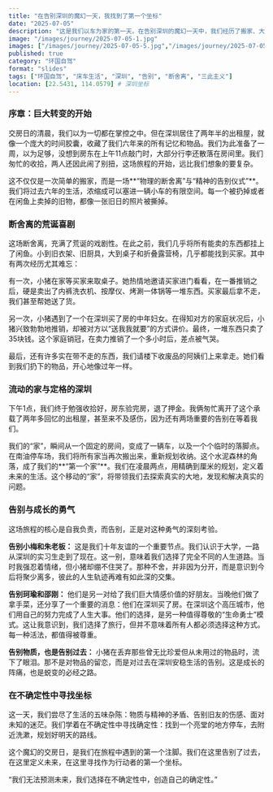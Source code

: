 ```yaml
---
title: "在告别深圳的魔幻一天，我找到了第一个坐标"
date: "2025-07-05"
description: "这是我们以车为家的第一天。在告别深圳的魔幻一天中，我们经历了搬家、大型断舍离，与最好的朋友们告别，也尝到了环国自驾的第一个挑战。在这场人生的交汇点，我们舍弃了许多物质，收获了新的勇气，也更深刻地理解了选择的重量。"
image: "/images/journey/2025-07-05-1.jpg"
images: ["/images/journey/2025-07-05-5.jpg","/images/journey/2025-07-05-1.jpg","/images/journey/2025-07-05-2.jpg","/images/journey/2025-07-05-3.jpg","/images/journey/2025-07-05-4.jpg","/images/journey/2025-07-05-6.jpg","/images/journey/2025-07-05-7.jpg"]
published: true
category: "环国自驾"
format: "slides"
tags: ["环国自驾", "床车生活", "深圳", "告别", "断舍离", "三此主义"]
location: [22.5431, 114.0579] # 深圳坐标
---
```


### **序章：巨大转变的开始**

交房日的清晨，我们以为一切都在掌控之中。但在深圳居住了两年半的出租屋，就像一个庞大的时间胶囊，收藏了我们六年来的所有记忆和物品。我们为此准备了一周，以为足够，没想到房东在上午11点敲门时，大部分行李还散落在房间里。我们匆忙的收拾，两人还因此闹了别扭，这场旅程的开始，远比我们想象的要复杂。

这不仅仅是一次简单的搬家，而是一场**“物理的断舍离”与“精神的告别仪式”**。我们将过去六年的生活，浓缩成可以塞进一辆小车的有限空间。每一个被扔掉或者在闲鱼上卖掉的旧物，都像一张旧日的照片被撕掉。

### **断舍离的荒诞喜剧**

这场断舍离，充满了荒诞的戏剧性。在此之前，我们几乎将所有能卖的东西都挂上了闲鱼。小到旧衣架、旧厨具，大到桌子和折叠露营椅，几乎都能找到买家。其中有两次经历尤其难忘：

有一次，小猪在家等买家来取桌子。她热情地邀请买家进门看看，在一番推销之后，硬是卖出了内裤洗衣机、按摩仪、烤涮一体锅等一堆东西。买家最后拿不走，我们甚至帮她送了货。

另一次，小猪遇到了一个在深圳买了房的中年妇女。在得知对方的家庭状况后，小猪兴致勃勃地推销，却被对方以“送我我就要”的方式讲价。最终，一堆东西只卖了35块钱。这个家庭销冠，在卖力推销了一个多小时后，差点被气哭。

最后，还有许多实在带不走的东西，我们请楼下收废品的阿姨们上来拿走。她们看到我们扔下的物品，开心地像过年一样。

### **流动的家与定格的深圳**

下午1点，我们终于勉强收拾好，房东验完房，退了押金。我俩匆忙离开了这个承载了两年多回忆的出租屋，甚至来不及感伤，因为还有两场重要的告别在等着我们。

我们的“家”，瞬间从一个固定的房间，变成了一辆车，以及一个个临时的落脚点。在南油停车场，我们将所有家当再次搬出来，重新规划收纳。这个水泥森林的角落，成了我们的**“第一个家”**。我们在凌晨两点，用精确到厘米的规划，定义着未来的生活。这个移动的“家”，将带领我们去探索真实的大地，发现和解决真实的问题。

### **告别与成长的勇气**

这场旅程的核心是自我负责，而告别，正是对这种勇气的深刻考验。

**告别小梅和朱老板：** 这是我们十年友谊的一个重要节点。我们认识于大学，一路从深圳的实习生走到了现在。这一别，意味着我们选择了完全不同的人生道路。当时我强忍着情绪，但小猪却绷不住哭了。那种不舍，并非因为分开，而是意识到今后将聚少离多，彼此的人生轨迹再难有如此深的交集。

**告别珂瑜和邵刚：** 他们是另一对给了我们巨大情感价值的好朋友。当晚他们做了拿手菜，还分享了一个重要的消息：他们在深圳买了房。在深圳这个高压城市，他们用自己的努力完成了人生大事。他们的选择，是另一种值得尊敬的“生命勇士”模式。这让我意识到，我们选择了旅行，但并不意味着所有人都必须选择这种方式。每一种活法，都值得被尊重。

**告别物质，也是告别过去：** 小猪在丢弃那些曾无比珍爱但从未用过的物品时，流下了眼泪。那不是对物品的留恋，而是对过去在深圳安稳生活的告别。这是成长的阵痛，也是蜕变的必经之路。

### **在不确定性中寻找坐标**

这一天，我们尝尽了生活的五味杂陈：物质与精神的矛盾、告别旧友的伤感、面对未知的迷茫。我们学着在不确定性中寻找确定性：找到一个亮堂的地方停车，去附近洗漱，规划好明天的路线。

这个魔幻的交房日，是我们在旅程中遇到的第一个注脚。我们在这里告别了过去，在这里定义未来，在这里寻找作为行动者的第一个坐标。

“我们无法预测未来，我们选择在不确定性中，创造自己的确定性。”
